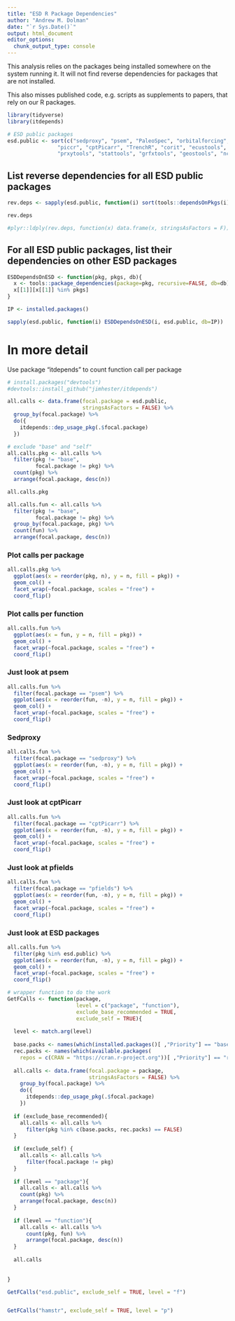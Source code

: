 ```yaml
---
title: "ESD R Package Dependencies"
author: "Andrew M. Dolman"
date: "`r Sys.Date()`"
output: html_document
editor_options: 
  chunk_output_type: console
---
```


This analysis relies on the packages being installed somewhere on the system running it. It will not find reverse dependencies for packages that are not installed.  

This also misses published code, e.g. scripts as supplements to papers, that rely on our R packages. 

```r
library(tidyverse)
library(itdepends)
```

```r
# ESD public packages 
esd.public <- sort(c("sedproxy", "psem", "PaleoSpec", "orbitalforcing",
                "piccr", "cptPicarr", "TrenchR", "corit", "ecustools",
                "prxytools", "stattools", "grfxtools", "geostools", "ncdftools"))
```

## List reverse dependencies for all ESD public packages
```r
rev.deps <- sapply(esd.public, function(i) sort(tools::dependsOnPkgs(i)))

rev.deps

#plyr::ldply(rev.deps, function(x) data.frame(x, stringsAsFactors = F))
```

## For all ESD public packages, list their dependencies on other ESD packages 
```r
ESDDependsOnESD <- function(pkg, pkgs, db){
  x <- tools::package_dependencies(package=pkg, recursive=FALSE, db=db)
  x[[1]][x[[1]] %in% pkgs]
}

IP <- installed.packages()

sapply(esd.public, function(i) ESDDependsOnESD(i, esd.public, db=IP))
```

# In more detail

Use package "itdepends" to count function call per package

```r
# install.packages("devtools")
#devtools::install_github("jimhester/itdepends")

all.calls <- data.frame(focal.package = esd.public,
                        stringsAsFactors = FALSE) %>% 
  group_by(focal.package) %>% 
  do({
    itdepends::dep_usage_pkg(.$focal.package)
  })

# exclude "base" and "self"
all.calls.pkg <- all.calls %>% 
  filter(pkg != "base",
         focal.package != pkg) %>% 
  count(pkg) %>% 
  arrange(focal.package, desc(n))

all.calls.pkg
```


```r
all.calls.fun <- all.calls %>% 
  filter(pkg != "base", 
         focal.package != pkg) %>% 
  group_by(focal.package, pkg) %>%
  count(fun) %>%
  arrange(focal.package, desc(n)) 
```

### Plot calls per package

```r
all.calls.pkg %>% 
  ggplot(aes(x = reorder(pkg, n), y = n, fill = pkg)) +
  geom_col() +
  facet_wrap(~focal.package, scales = "free") +
  coord_flip()
```


### Plot calls per function

```r
all.calls.fun %>% 
  ggplot(aes(x = fun, y = n, fill = pkg)) +
  geom_col() +
  facet_wrap(~focal.package, scales = "free") +
  coord_flip()
```

### Just look at psem

```r
all.calls.fun %>% 
  filter(focal.package == "psem") %>% 
  ggplot(aes(x = reorder(fun, -n), y = n, fill = pkg)) +
  geom_col() +
  facet_wrap(~focal.package, scales = "free") +
  coord_flip()
```

### Sedproxy

```r
all.calls.fun %>% 
  filter(focal.package == "sedproxy") %>% 
  ggplot(aes(x = reorder(fun, -n), y = n, fill = pkg)) +
  geom_col() +
  facet_wrap(~focal.package, scales = "free") +
  coord_flip()
```

### Just look at cptPicarr
```r
all.calls.fun %>% 
  filter(focal.package == "cptPicarr") %>% 
  ggplot(aes(x = reorder(fun, -n), y = n, fill = pkg)) +
  geom_col() +
  facet_wrap(~focal.package, scales = "free") +
  coord_flip()
```

### Just look at pfields
```r
all.calls.fun %>% 
  filter(focal.package == "pfields") %>% 
  ggplot(aes(x = reorder(fun, -n), y = n, fill = pkg)) +
  geom_col() +
  facet_wrap(~focal.package, scales = "free") +
  coord_flip()
```

### Just look at ESD packages

```r
all.calls.fun %>% 
  filter(pkg %in% esd.public) %>% 
  ggplot(aes(x = reorder(fun, -n), y = n, fill = pkg)) +
  geom_col() +
  facet_wrap(~focal.package, scales = "free") +
  coord_flip()
```


```r
# wrapper function to do the work
GetFCalls <- function(package, 
                      level = c("package", "function"),
                      exclude_base_recommended = TRUE, 
                      exclude_self = TRUE){
  
  level <- match.arg(level)
  
  base.packs <- names(which(installed.packages()[ ,"Priority"] == "base", ))
  rec.packs <- names(which(available.packages(
    repos = c(CRAN = "https://cran.r-project.org"))[ ,"Priority"] == "recommended", ))
  
  all.calls <- data.frame(focal.package = package,
                          stringsAsFactors = FALSE) %>% 
    group_by(focal.package) %>% 
    do({
      itdepends::dep_usage_pkg(.$focal.package)
    })
  
  if (exclude_base_recommended){
    all.calls <- all.calls %>%
      filter(pkg %in% c(base.packs, rec.packs) == FALSE)
  }
  
  if (exclude_self) {
    all.calls <- all.calls %>%
      filter(focal.package != pkg)
  }  
  
  if (level == "package"){
    all.calls <- all.calls %>%
    count(pkg) %>% 
    arrange(focal.package, desc(n))
  }
  
  if (level == "function"){
    all.calls <- all.calls %>%
      count(pkg, fun) %>% 
      arrange(focal.package, desc(n))
  }
  
  all.calls
  
  
}

GetFCalls("esd.public", exclude_self = TRUE, level = "f")


GetFCalls("hamstr", exclude_self = TRUE, level = "p") 

```

